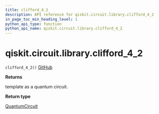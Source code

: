 ```yaml
---
title: clifford_4_2
description: API reference for qiskit.circuit.library.clifford_4_2
in_page_toc_min_heading_level: 1
python_api_type: function
python_api_name: qiskit.circuit.library.clifford_4_2
---
```


# qiskit.circuit.library.clifford\_4\_2

<span id="qiskit.circuit.library.clifford_4_2" />

`clifford_4_2()` [GitHub](https://github.com/qiskit/qiskit/tree/stable/0.19/qiskit/circuit/library/templates/clifford/clifford_4_2.py "view source code")

**Returns**

template as a quantum circuit.

**Return type**

[QuantumCircuit](qiskit.circuit.QuantumCircuit "qiskit.circuit.QuantumCircuit")

